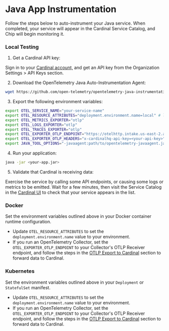 # Java App Instrumentation

Follow the steps below to auto-instrument your Java service. When completed, your service will appear in the Cardinal Service Catalog, and Chip will begin monitoring it.

### Local Testing

1. Get a Cardinal API key:

Sign in to your [Cardinal account,](http://app.cardinalhq.io) and get an API key from the Organization Settings > API Keys section.

2. Download the OpenTelemetry Java Auto-Instrumentation Agent:

```sh copy
wget https://github.com/open-telemetry/opentelemetry-java-instrumentation/releases/latest/download/opentelemetry-javaagent.jar
```

3. Export the following environment variables:

```sh copy
export OTEL_SERVICE_NAME="your-service-name"
export OTEL_RESOURCE_ATTRIBUTES="deployment.environment.name=local" # local/dev/staging/prod
export OTEL_METRICS_EXPORTER="otlp"
export OTEL_LOGS_EXPORTER="otlp"
export OTEL_TRACES_EXPORTER="otlp"
export OTEL_EXPORTER_OTLP_ENDPOINT="https://otelhttp.intake.us-east-2.aws.cardinalhq.io"
export OTEL_EXPORTER_OTLP_HEADERS="x-cardinalhq-api-key=<your-api-key>"
export JAVA_TOOL_OPTIONS="-javaagent:path/to/opentelemetry-javaagent.jar"
```

4. Run your application:

```sh copy
java -jar <your-app.jar>
```

5. Validate that Cardinal is receiving data:

Exercise the service by calling some API endpoints, or causing some logs or metrics to be emitted. Wait for a few minutes, then visit the Service Catalog in the [Cardinal UI](http://app.cardinalhq.io) to check that your service appears in the list.

### Docker

Set the environment variables outlined above in your Docker container runtime configuration. 

- Update `OTEL_RESOURCE_ATTRIBUTES` to set the `deployment.environment.name` value to your environment.
- If you run an OpenTelemetry Collector, set the `OTEL_EXPORTER_OTLP_ENDPOINT` to your Collector's OTLP Receiver endpoint, and follow the steps in the [OTLP Export to Cardinal](/chip/otel-collectors/export-to-cardinal) section to forward data to Cardinal.

### Kubernetes

Set the environment variables outlined above in your `Deployment` or `StatefulSet` manifest. 

- Update `OTEL_RESOURCE_ATTRIBUTES` to set the `deployment.environment.name` value to your environment.
- If you run an OpenTelemetry Collector, set the `OTEL_EXPORTER_OTLP_ENDPOINT` to your Collector's OTLP Receiver endpoint, and follow the steps in the [OTLP Export to Cardinal](/chip/otel-collectors/export-to-cardinal) section to forward data to Cardinal.
